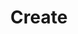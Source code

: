 ---
title: "Create "
openapi: "POST /plants"
description: "The Proxies section offers tools for managing your proxies. It includes options to list, download, and add comments to your proxies, helping you keep them organized and up-to-date. "
mode: "wide"
---
